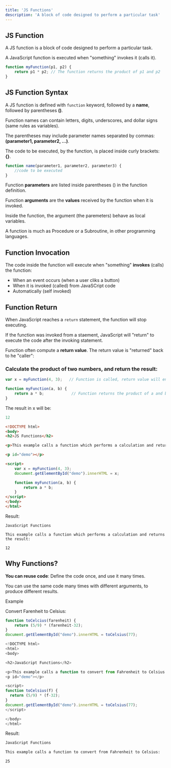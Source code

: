 ```yaml
---
title: 'JS Functions'
description: 'A block of code designed to perform a particular task'
---
```


## JS Function

A JS function is a block of code designed to perform a particular task.

A JavaScript function is executed when "something" invokes it (calls it).

```js
function myFunction(p1, p2) {
    return p1 * p2; // The function returns the product of p1 and p2
}
```

## JS Function Syntax

A JS function is defined with `function` keyword, followed by a **name**, followed by parentheses **()**.

Function names can contain letters, digits, underscores, and dollar signs (same rules as variables).

The parentheses may include parameter names separated by commas:
**(parameter1, parameter2, ...)**.

The code to be executed, by the function, is placed inside curly brackets: **{}**.

```js
function name(parameter1, parameter2, parameter3) {
    //code to be executed
}
```

Function **parameters** are listed inside parentheses () in the function definition.

Function **arguments** are the **values** received by the function when it is invoked.

Inside the function, the argument (the paremeters) behave as local variables.

A function is much as Procedure or a Subroutine, in other programming languages.

## Function Invocation

The code inside the function will execute when "something" **invokes** (calls) the function:

- When an event occurs (when a user cliks a button)
- When it is invoked (called) from JavaSCript code
- Automatically (self invoked)

## Function Return

When JavaScript reaches a `return` statement, the function will stop executing.

If the function was invoked from a staement, JavaScript will "return" to execute the code after the invoking statement.

Function often compute a **return value**. The return value is "returned" back to he "caller":

### Calculate the product of two numbers, and return the result:

```js
var x = myFunction(4, 3);   // Function is called, return value will end up in x

function myFunction(a, b) {
    return a * b;            // Function returns the product of a and b 
}
```

The result in x will be:

```js
12
```

```html
<!DOCTYPE html>
<body>
<h2>JS Functions</h2>

<p>This example calls a function which performs a calculation and returns the result:</p>

<p id="demo"></p>

<script>
    var x = myFunction(4, 3);
    document.getElementById("demo").innerHTML = x;

    function myFunction(a, b) {
        return a * b;
    } 
</script>
</body>
</html>
```
Result:

```
JavaScript Functions

This example calls a function which performs a calculation and returns the result:

12
```

## Why Functions?

**You can reuse code**: Define the code once, and use it many times.

You can use the same code many times with different arguments, to produce different results.

Example

Convert Farenheit to Celsius:

```js
function toCelcius(farenheit) {
    return (5/9) * (farenheit-32);
}
document.getElementById("demo").innerHTML = toCelsius(77);
```

```js
<!DOCTYPE html>
<html>
<body>

<h2>JavaScript Functions</h2>

<p>This example calls a function to convert from Fahrenheit to Celsius:</p>
<p id="demo"></p>

<script>
function toCelsius(f) {
  return (5/9) * (f-32);
}
document.getElementById("demo").innerHTML = toCelsius(77);
</script>

</body>
</html>
```

Result:

```md
JavaScript Functions

This example calls a function to convert from Fahrenheit to Celsius:

25
```

